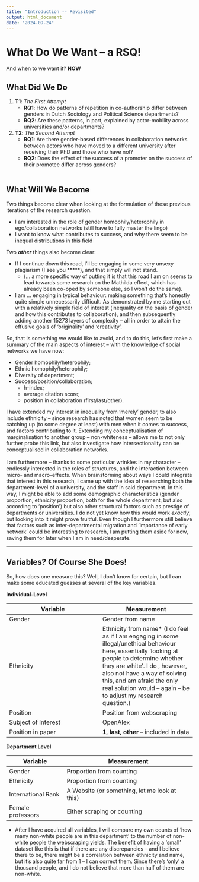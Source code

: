 ```yaml
---
title: "Introduction -- Revisited"
output: html_document
date: "2024-09-24"
---
```


# What Do We Want -- a RSQ!
And when to we want it? **NOW** 
\

## What Did We Do

1. **T1**: _The First Attempt_\
   - **RQ1**: How do patterns of repetition in co-authorship differ between genders in Dutch Sociology and Political Science departments?\
   - **RQ2**: Are these patterns, in part, explained by actor-mobility across universities and/or departments?\

2. **T2**: _The Second Attempt_\
    - **RQ1**: Are there gender-based differences in collaboration networks between actors who have moved to a different university after receiving their PhD and those who have not?\
   - **RQ2**: Does the effect of the success of a promoter on the success of their promotee differ across genders?\
\

## What Will We Become 

Two things become clear when looking at the formulation of these previous iterations of the research question.

- I am interested in the role of gender homophily/heterophily in ego/collaboration networks (still have to fully master the lingo)\
- I want to know what contributes to success, and why there seem to be inequal distributions in this field\

Two _**other**_ things also become clear: 

- If I continue down this road, I'll be engaging in some very unsexy plagiarism (I see you *****), and that simply will not stand.
  - (... a more specific way of putting it is that this road I am on seems to lead towards some research on the Mathilda effect, which has already been co-oped by someone else, so I won't do the same). 
- I am ... engaging in typical behaviour: making something that's honestly quite simple unnecessarily difficult. As demonstrated by me starting out with a relatively simple field of interest (inequality on the basis of gender and how this contributes to collaboration), and then subsequently adding another  15273 layers of complexity -- all in order to attain the effusive goals of 'originality' and 'creativity'. 

So, that is something we would like to avoid, and to do this, let's first make a summary of the main aspects of interest -- with the knowledge of social networks we have now: 

- Gender homophily/heterophily;  
- Ethnic homophily/heterophily;
- Diversity of department; 
- Success/position/collaboration;
  - h-index; 
  - average citation score; 
  - position in collaboration (first/last/other).
  
I have extended my interest in inequality from 'merely' gender, to also include ethnicity -- since research has noted that women seem to be catching up (to some degree at least) with men when it comes to success, and factors contributing to it. Extending my conceptualisation of marginalisation to another group -- non-whiteness -- allows me to not only further probe this link, but also investigate how intersectionality can be conceptualised in collaboration networks.\
\
I am furthermore -- thanks to some particular wrinkles in my character -- endlessly interested in the roles of structures, and the interaction between micro- and macro-effects. When brainstorming about ways I could integrate that interest in this research, I came up with the idea of researching both the department-level of a university, and the staff in said department. In this way, I might be able to add some demographic characteristics (gender proportion, ethnicity proportion, both for the whole department, but also according to 'position') but also other structural factors such as prestige of departments or universities. I do not yet know how this would work *exactly*, but looking into it might prove fruitful. 
Even though I furthermore still believe that factors such as inter-departmental migration and 'importance of early network' could be interesting to research, I am putting them aside for now, saving them for later when I am in need/desperate. 

---

## Variables? Of Course She Does!
So, how does one measure this? Well, I don't know for certain, but I can make some educated guesses at several of the key variables. 

__Individual-Level__

| Variable | Measurement |
|-----------|-----------|
| Gender | Gender from name |
| Ethnicity | Ethnicity from name* (I do feel as if I am engaging in some illegal/unethical behaviour here, essentially 'looking at people to determine whether they are white'. I do , however, also not have a way of solving this, and am afraid the only real solution would -- again -- be to adjust my research question.)|
| Position | Position from webscraping |
| Subject of Interest | OpenAlex |
| Position in paper | **1, last, other** -- included in data |

__Department Level__

| Variable | Measurement |
|-----------|-----------|
| Gender | Proportion from counting  |
| Ethnicity | Proportion from counting |
| International Rank | A Website (or something, let me look at this)|
| Female professors | Either scraping or counting |

* After I have acquired all variables, I will compare my own counts of 'how many non-white people are in this department' to the number of non-white people the webscraping yields. The benefit of having a 'small' dataset like this is that if there are any discrepancies -- and I believe there to be, there might be a correlation between ethnicity and name, but it's also quite far from 1 -- I can correct them. Since there's 'only' a thousand people, and I do not believe that more than half of them are non-white. 
